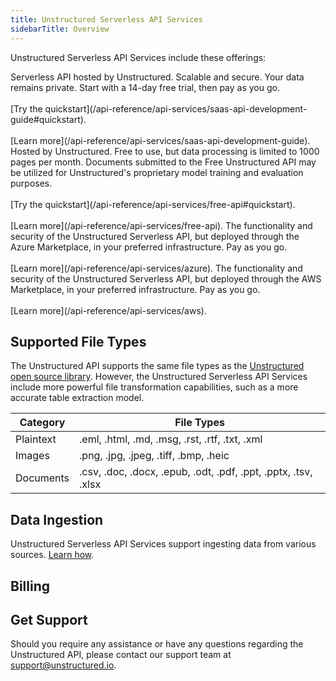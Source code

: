 ```yaml
---
title: Unstructured Serverless API Services
sidebarTitle: Overview
---
```


Unstructured Serverless API Services include these offerings:

<CardGroup cols={2}>
    <Card title="Unstructured Serverless API" icon="computer" href="/api-reference/api-services/saas-api-development-guide">
        Serverless API hosted by Unstructured. Scalable and secure. Your data remains private. Start with a 14-day free trial, then pay as you go.<br/><br/>
        [Try the quickstart](/api-reference/api-services/saas-api-development-guide#quickstart).<br/><br/>
        [Learn more](/api-reference/api-services/saas-api-development-guide).
    </Card>
    <Card title="Free Unstructured API" icon="gift" href="/api-reference/api-services/free-api">
        Hosted by Unstructured. Free to use, but data processing is limited to 1000 pages per month. Documents submitted to the Free Unstructured API may be utilized for Unstructured's proprietary model training and evaluation purposes.<br/><br/>
        [Try the quickstart](/api-reference/api-services/free-api#quickstart).<br/><br/>
        [Learn more](/api-reference/api-services/free-api).
    </Card>
    <Card title="Unstructured API on Azure" icon="windows" href="/api-reference/api-services/azure">
        The functionality and security of the Unstructured Serverless API, but deployed through the Azure Marketplace, in your preferred infrastructure. Pay as you go.<br/><br/>
        [Learn more](/api-reference/api-services/azure).
    </Card>
    <Card title="Unstructured API on AWS" icon="aws" href="/api-reference/api-services/aws">
        The functionality and security of the Unstructured Serverless API, but deployed through the AWS Marketplace, in your preferred infrastructure. Pay as you go.<br/><br/>
        [Learn more](/api-reference/api-services/aws).
    </Card>
</CardGroup>

## Supported File Types

The Unstructured API supports the same file types as the [Unstructured open source library](/open-source/introduction/overview).
However, the Unstructured Serverless API Services include more powerful file transformation capabilities,
such as a more accurate table extraction model.

|Category  |File Types                                                    |
|----------|--------------------------------------------------------------|
|Plaintext |.eml, .html, .md, .msg, .rst, .rtf, .txt, .xml                |
|Images    |.png, .jpg, .jpeg, .tiff, .bmp, .heic                         |
|Documents |.csv, .doc, .docx, .epub, .odt, .pdf, .ppt, .pptx, .tsv, .xlsx|

## Data Ingestion

Unstructured Serverless API Services support ingesting data from various sources. [Learn how](/api-reference/ingest/source-connectors/overview).

## Billing


<SharedPagesBilling />

## Get Support

Should you require any assistance or have any questions regarding the Unstructured API, please contact our support team at [support@unstructured.io](mailto:support%40unstructured.io).
